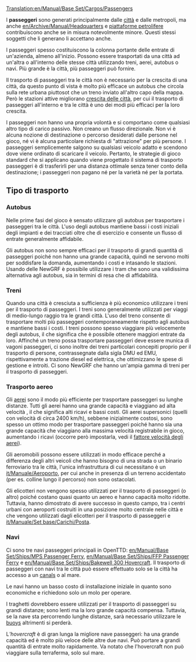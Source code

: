 [[Translation:en/Manual/Base Set/Cargos/Passengers]]
{{it/Traduzione|en/Manual/Base Set/Cargos/Passengers}}

{{it/Manuale/Set base/Carichi/MenuCar|nome=Passeggeri
|immagine=en/Manual/Base Set/Cargos/Passengers.png
|fornito=[[it/Manuale/Città]], [[it/Manuale/Set base/Industrie/Piattaforma petrolifera]], [[en/Archive/Manual/Headquarters]]
|richiesto=[[it/Manuale/Città]], [[it/Manuale/Set base/Industrie/Piattaforma petrolifera]], [[it/Manuale/Set base/Industrie/Acciaieria]], [[it/Manuale/Sede centrale]]
}}

I '''passeggeri''' sono generati principalmente dalle [[it/Manuale/Città|città]] e dalle metropoli, ma anche [[en/Archive/Manual/Headquarters]] e [[it/Manuale/Set base/Industrie/Piattaforma petrolifera|piattaforme petrolifere]] contribuiscono anche se in misura notevolmente minore. Questi stessi soggetti che li generano li accettano anche.

I passeggeri spesso costituiscono la colonna portante delle entrate di un'azienda, almeno all'inizio. Possono essere trasportati da una città ad un'altra o all'interno delle stesse città utilizzando treni, aerei, autobus o navi. Più grande è la città, più passeggeri può fornire.

Il trasporto di passeggeri tra le città non è necessario per la crescita di una città, da questo punto di vista è molto più efficace un autobus che circola sulla rete urbana piuttosot che un treno inviato all'altro capo della mappa. Però le stazioni attive migliorano [[it/Manuale/Città#crescita-della-citta|crescita delle città]], per cui il trasporto di passeggeri all'interno e tra le città è uno dei modi più efficaci per la loro crescita.

I passeggeri non hanno una propria volontà e si comportano come qualsiasi altro tipo di carico passivo. Non creano un flusso direzionale. Non vi è alcuna nozione di destinazione o percorso desiderati dalle persone nel gioco, né vi è alcuna particolare richiesta di "attrazione" per più persone. I passeggeri semplicemente salgono su qualsiasi veicolo adatto e scendono dove viene ordinato di scaricare il veicolo. Pertanto, le strategie di gioco standard che si applicano quando viene progettato il sistema di trasporto passeggeri è di trasferirli per una distanza ottimale senza tener conto della destinazione; i passeggeri non pagano né per la varietà né per la portata.

==Tipo di trasporto==

===Autobus===
Nelle prime fasi del gioco è sensato utilizzare gli autobus per trasportare i passeggeri tra le città. L'uso degli autobus mantiene bassi i costi iniziali degli impianti e dei tracciati oltre che di esercizio e consente un flusso di entrate generalmente affidabile.

Gli autobus non sono sempre efficaci per il trasporto di grandi quantità di passeggeri poiché non hanno una grande capacità, quindi ne servono molti per soddisfare la domanda, aumentando i costi e intasando le stazioni. Usando delle NewGRF è possibile utilizzare i tram che sono una validissima alternativa agli autobus, sia in termini di resa che di affidabilità.

===Treni===
Quando una città è cresciuta a sufficienza è più economico utilizzare i treni per il trasporto di passeggeri. I treni sono generalmente utilizzati per viaggi di medio-lungo raggio tra le grandi città. L'uso del treno consente di trasportare molti più passeggeri contemporaneamente rispetto agli autobus e mantiene bassi i costi. I treni possono spesso viaggiare più velocemente degli autobus, il che significa che è possibile ottenere maggiori entrate da loro. Affinché un treno possa trasportare passeggeri deve essere munica di vagoni passeggeri, ci sono inoltre dei treni particolari concepiti proprio per il trasporto di persone, contrassegnate dalla sigla DMU ed EMU, rispettivamente a trazione diesel ed elettrica, che ottimizzano le spese di gestione e introiti. Ci sono NewGRF che hanno un'ampia gamma di treni per il trasporto di passeggeri.

===Trasporto aereo===
Gli [[it/Manuale/Aeromobili|aerei]] sono il modo più efficiente per trasportare passeggeri su lunghe distanze. Tutti gli aerei hanno una grande capacità e viaggiano ad alta velocità , il che significa alti ricavi e bassi costi. Gli aerei supersonici (quelli con velocità di circa 2400 km/h), sebbene inizialmente costosi, sono spesso un ottimo modo per trasportare passeggeri poiché hanno sia una grande capacità che viaggiano alla massima velocità registrabile in gioco, aumentando i ricavi (occorre però impostarla, vedi il [[it/Manuale/Settaggi/Veicoli#fattore-di-velocita-degli-aerei|fattore velocità degli aerei]]).

Gli aeromobili possono essere utilizzati in modo efficace perché a differenza degli altri veicoli che hanno bisogno di una strada o un binario ferroviario tra le città, l'unica infrastruttura di cui necessitano è un [[it/Manuale/Aeroporto]], per cui anche in presenza di un terreno accidentato (per es. colline lungo il percorso) non sono ostacolati.

Gli elicotteri non vengono spesso utilizzati per il trasporto di passeggeri (o altro) poiché costano quasi quanto un aereo e hanno capacità molto ridotte. Tuttavia, hanno dimostrato di avere successo in questo campo, tra i centri urbani con aeroporti costruiti in una posizione molto centrale nelle città e che vengono utilizzati dagli elicotteri per il trasporto di passeggeri e [[it/Manuale/Set base/Carichi/Posta]].

===Navi===
Ci sono tre navi passeggeri principali in OpenTTD: [[en/Manual/Base Set/Ships/MPS Passenger Ferry]], [[en/Manual/Base Set/Ships/FFP Passenger Ferry]] e [[en/Manual/Base Set/Ships/Bakewell 300 Hovercraft]]. Il trasporto di passeggeri con navi tra le città può essere effettuato solo se la città ha accesso a un [[en/Manual/Water Transport Tiles#canals|canals]] o al mare.

Le navi hanno un basso costo di installazione iniziale in quanto sono economiche e richiedono solo un molo per operare.

I traghetti dovrebbero essere utilizzati per il trasporto di passeggeri su grandi distanze; sono lenti ma la loro grande capacità compensa. Tuttavia, se la nave sta percorrendo lunghe distanze, sarà necessario utilizzare le [[en/Manual/Water Transport Tiles#buoys|buoys]] altrimenti si perderà.

L'''hovercraft'' è di gran lunga la migliore nave passeggeri: ha una grande capacità ed è molto più veloce delle altre due navi. Può portare a grandi quantità di entrate molto rapidamente. Va notato che l'hovercraft non può viaggiare sulla terraferma, solo sul mare.